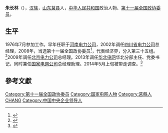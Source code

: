 '''朱长林'''（{{bd|1959年|4月|}}），[[汉族|汉族]]，[[山东|山东]][[莒县|莒县]]人，[[中华人民共和国|中华人民共和国]]政治人物、[[第十一届全国政协委员|第十一届全国政协委员]]。

==生平==
1976年7月参加工作。早年任职于[[河南电力公司|河南电力公司]]，2002年调任[[四川省电力公司|四川省电力公司]]总经理，2008年，当选第十一届全国政协委员<ref>{{cite news|title=第十一届全国政协委员名单|url=http://www.indaa.com.cn/zt/2009qglh/zxzs/200903/t20090303_127573.html|accessdate=2013-04-09|newspaper=新华社北京1月25日电 中国人民政治协商会议第十一届全国委员会委员名单(共2237人，2008年1月25日政协第十届全国委员会常务委员会第二十次会议通过)|date=2008年1月25日|deadurl=yes|archiveurl=https://web.archive.org/web/20130928014403/http://www.indaa.com.cn/zt/2009qglh/zxzs/200903/t20090303_127573.html|archivedate=2013年9月28日|df=}}</ref>，代表经济界，分入第三十五组。<ref>{{cite news|title=全国政协信息-朱长林|url=http://www.cppcc.gov.cn/CMS/wylibary/showJcwyxtInfoWylibary.action?tabJcwyxt.guid=11W0011900&wytype=wjwy|accessdate=2013-04-11|newspaper=全国政协委员会|archive-date=2019-06-11|archive-url=https://web.archive.org/web/20190611203628/http://www.cppcc.gov.cn/CMS/wylibary/showJcwyxtInfoWylibary.action?tabJcwyxt.guid=11W0011900&wytype=wjwy|dead-url=no}}</ref>2009年调任[[北京电力公司|北京电力公司]]总经理。2013年调任[[华北电网|华北电网]]华北分部主任、党委书记，同时兼任[[国家电网公司|国家电网公司]]总经理助理。2014年5月上旬被带走调查。<ref >{{cite web |url=http://news.163.com/14/0507/08/9RKLOAM30001124J.html |language= |title=国家电网华北分部主任朱长林被调查(图) |publisher=东方网 |date=2014-05-07 |accessdate= |archive-url=https://web.archive.org/web/20140508025326/http://news.163.com/14/0507/08/9RKLOAM30001124J.html |archive-date=2014-05-08 |dead-url=yes }}</ref>

==參考文獻==
{{reflist}}
{{China-poli-bio-stub}}
{{中共十八大到十九大期间的反腐败工作}}

{{DEFAULTSORT:Z}}
[[Category:第十一届全国政协委员|Category:第十一届全国政协委员]]
[[Category:国家电网人物|Category:国家电网人物]]
[[Category:莒縣人|Category:莒縣人]]
[[Category:朱姓|CHANG]]
[[Category:中国中央企业领导人|Category:中国中央企业领导人]]